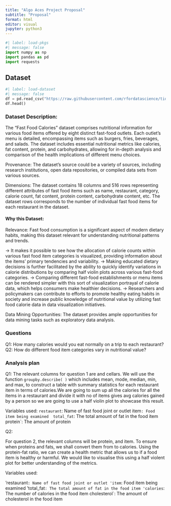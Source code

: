```yaml
---
title: "Algo Aces Project Proposal"
subtitle: "Proposal"
format: html
editor: visual
jupyter: python3
---
```


```python
#| label: load-pkgs
#| message: false
import numpy as np
import pandas as pd
import requests
```

## Dataset

```python
#| label: load-dataset
#| message: false
df = pd.read_csv("https://raw.githubusercontent.com/rfordatascience/tidytuesday/master/data/2018/2018-09-04/fastfood_calories.csv")
df.head()


```

### Dataset Description:

The "Fast Food Calories" dataset comprises nutritional information for various food items offered by eight distinct fast-food outlets. Each outlet's menu is detailed, encompassing items such as burgers, fries, beverages, and salads. The dataset includes essential nutritional metrics like calories, fat content, protein, and carbohydrates, allowing for in-depth analysis and comparison of the health implications of different menu choices.

Provenance:
The dataset's source could be a variety of sources, including research institutions,
open data repositories, or compiled data sets from various sources.

Dimensions:
The dataset contains 18 columns and 516 rows representing different attributes of fast food items such as name, restaurant, category, calorie count, fat content, protein content, carbohydrate content, etc. The dataset rows corresponds to the number of individual fast food items for each restaurant in the dataset.

#### **Why this Dataset:**

Relevance:
Fast food consumption is a significant aspect of modern dietary habits, making this dataset relevant for understanding nutritional patterns and trends.

-> It makes it possible to see how the allocation of calorie counts within various fast food item categories is visualized, providing information about the items' primary tendencies and variability.
-> Making educated dietary decisions is further facilitated by the ability to quickly identify variations in calorie distributions by comparing half violin plots across various fast-food categories.
-> Comparing different fast-food establishments or menu items can be rendered simpler with this sort of visualization portrayal of calorie data, which helps consumers make healthier decisions.
-> Researchers and policymakers can contribute to efforts to promote healthy eating habits in society and increase public knowledge of nutritional value by utilizing fast food calorie data in data visualization initiatives. 

Data Mining Opportunities:
The dataset provides ample opportunities for data mining tasks such as exploratory data analysis.


### Questions

Q1: How many calories would you eat normally on a trip to each restaurant?
Q2: How do different food item categories vary in nutritional value?


### Analysis plan

Q1:
The relevant columns for question 1 are and cellars. We will use the function `groupby.describe( )` which includes mean, mode, median, min, and max, to construct a table with summary statistics for each restaurant item in terms of calories.We are going to sum up all the calories for all the items in a restaurant and divide it with no of items gives avg calories gained by a person so we are going to use a half violin plot to showcase this result.

 Variables used:
`restaurant`: Name of fast food joint or outlet
 item`: Food item being examined
 total_fat`: The total amount of fat in the food item
 protein`: The amount of protein

Q2:

For question 2, the relevant columns will be protein, and item. To ensure when proteins and fats, we shall convert them from to calories. Using the protein-fat ratio, we can create a health metric that allows us to if a food item is healthy or harmful. We would like to visualise this using a half violent plot for better understanding of the metrics.

Variables used:

'restaurant`: Name of fast food joint or outlet
'item`: Food item being examined
'total_fat`: The total amount of fat in the food item
'calories`: The number of calories in the food item
cholesterol`: The amount of cholesterol in the food item
